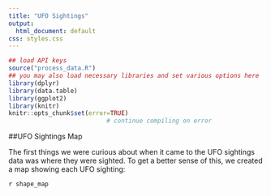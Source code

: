 ```yaml
---
title: "UFO Sightings"
output:
  html_document: default
css: styles.css
---
```



```r
## load API keys
source("process_data.R")
## you may also load necessary libraries and set various options here
library(dplyr)
library(data.table)
library(ggplot2)
library(knitr)
knitr::opts_chunk$set(error=TRUE)
                           # continue compiling on error
```

##UFO Sightings Map

The first things we were curious about when it came to the UFO sightings data was where they were sighted. To get a better sense of this, we created a map showing each UFO sighting:

`r shape_map`